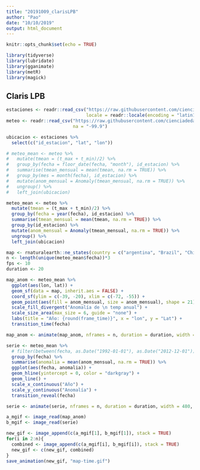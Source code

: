 ```yaml
---
title: "20191009_clarisLPB"
author: "Pao"
date: "10/10/2019"
output: html_document
---
```


```r
knitr::opts_chunk$set(echo = TRUE)

library(tidyverse)
library(lubridate)
library(gganimate)
library(metR)
library(magick)
```

## Claris LPB

```r
estaciones <- readr::read_csv("https://raw.githubusercontent.com/cienciadedatos/datos-de-miercoles/master/datos/2019/2019-10-09/estaciones.csv",
                              locale = readr::locale(encoding = "latin1"))
meteo <- readr::read_csv("https://raw.githubusercontent.com/cienciadedatos/datos-de-miercoles/master/datos/2019/2019-10-09/meteo.csv",
                         na = "-99.9")
```

```r
ubicacion <- estaciones %>% 
  select(c("id_estacion", "lat", "lon"))

# meteo_mean <- meteo %>% 
#   mutate(tmean = (t_max + t_min)/2) %>% 
#   group_by(fecha = floor_date(fecha, "month"), id_estacion) %>%
#   summarise(tmean_mensual = mean(tmean, na.rm = TRUE)) %>% 
#   group_by(mes = month(fecha), id_estacion) %>% 
#   mutate(anom_mensual = Anomaly(tmean_mensual, na.rm = TRUE)) %>% 
#   ungroup() %>% 
#   left_join(ubicacion) 

meteo_mean <- meteo %>% 
  mutate(tmean = (t_max + t_min)/2) %>% 
  group_by(fecha = year(fecha), id_estacion) %>%
  summarise(tmean_mensual = mean(tmean, na.rm = TRUE)) %>% 
  group_by(id_estacion) %>% 
  mutate(anom_mensual = Anomaly(tmean_mensual, na.rm = TRUE)) %>% 
  ungroup() %>% 
  left_join(ubicacion) 
```

```r
map <- rnaturalearth::ne_states(country = c("argentina", "Brazil", "Chile", "Uruguay", "Paraguay", "Bolivia"), returnclass = "sf")
n <- length(unique(meteo_mean$fecha))*3
fps <- 10
duration <- 20

map_anom <- meteo_mean %>% 
  ggplot(aes(lon, lat)) +
  geom_sf(data = map, inherit.aes = FALSE) +
  coord_sf(ylim = c(-39, -20), xlim = c(-72, -55)) +
  geom_point(aes(fill = anom_mensual, size = anom_mensual), shape = 21) +
  scale_fill_divergent("Anomalía de \n temp anual") +
  scale_size_area(max_size = 6, guide = "none") +
  labs(title = "Año: {round(frame_time)}", x = "lon", y = "Lat") +
  transition_time(fecha)

map_anom <- animate(map_anom, nframes = n, duration = duration, width = 480, height = 340)
```

```r
serie <- meteo_mean %>% 
  # filter(between(fecha, as.Date("1992-01-01"), as.Date("2012-12-01"))) %>% 
  group_by(fecha) %>% 
  summarise(anomalia = mean(anom_mensual, na.rm = TRUE)) %>% 
  ggplot(aes(fecha, anomalia)) +
  geom_hline(yintercept = 0, color = "darkgray") +
  geom_line() +
  scale_x_continuous("Año") +
  scale_y_continuous("Anomalía") +
  transition_reveal(fecha)

serie <- animate(serie, nframes = n, duration = duration, width = 480, height = 170)
```

```r
a_mgif <- image_read(map_anom)
b_mgif <- image_read(serie)

new_gif <- image_append(c(a_mgif[1], b_mgif[1]), stack = TRUE)
for(i in 2:n){
  combined <- image_append(c(a_mgif[i], b_mgif[i]), stack = TRUE)
  new_gif <- c(new_gif, combined)
}
save_animation(new_gif, "map-time.gif")
```

